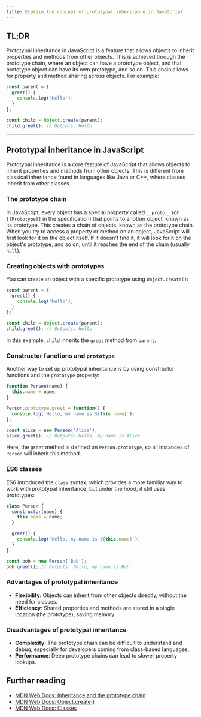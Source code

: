 ```yaml
---
title: Explain the concept of prototypal inheritance in JavaScript.
---
```


## TL;DR

Prototypal inheritance in JavaScript is a feature that allows objects to inherit properties and methods from other objects. This is achieved through the prototype chain, where an object can have a prototype object, and that prototype object can have its own prototype, and so on. This chain allows for property and method sharing across objects. For example:

```javascript
const parent = {
  greet() {
    console.log('Hello');
  }
};

const child = Object.create(parent);
child.greet(); // Outputs: Hello
```

---

## Prototypal inheritance in JavaScript

Prototypal inheritance is a core feature of JavaScript that allows objects to inherit properties and methods from other objects. This is different from classical inheritance found in languages like Java or C++, where classes inherit from other classes.

### The prototype chain

In JavaScript, every object has a special property called `__proto__` (or `[[Prototype]]` in the specification) that points to another object, known as its prototype. This creates a chain of objects, known as the prototype chain. When you try to access a property or method on an object, JavaScript will first look for it on the object itself. If it doesn't find it, it will look for it on the object's prototype, and so on, until it reaches the end of the chain (usually `null`).

### Creating objects with prototypes

You can create an object with a specific prototype using `Object.create()`:

```javascript
const parent = {
  greet() {
    console.log('Hello');
  }
};

const child = Object.create(parent);
child.greet(); // Outputs: Hello
```

In this example, `child` inherits the `greet` method from `parent`.

### Constructor functions and `prototype`

Another way to set up prototypal inheritance is by using constructor functions and the `prototype` property:

```javascript
function Person(name) {
  this.name = name;
}

Person.prototype.greet = function() {
  console.log(`Hello, my name is ${this.name}`);
};

const alice = new Person('Alice');
alice.greet(); // Outputs: Hello, my name is Alice
```

Here, the `greet` method is defined on `Person.prototype`, so all instances of `Person` will inherit this method.

### ES6 classes

ES6 introduced the `class` syntax, which provides a more familiar way to work with prototypal inheritance, but under the hood, it still uses prototypes:

```javascript
class Person {
  constructor(name) {
    this.name = name;
  }

  greet() {
    console.log(`Hello, my name is ${this.name}`);
  }
}

const bob = new Person('Bob');
bob.greet(); // Outputs: Hello, my name is Bob
```

### Advantages of prototypal inheritance

- **Flexibility**: Objects can inherit from other objects directly, without the need for classes.
- **Efficiency**: Shared properties and methods are stored in a single location (the prototype), saving memory.

### Disadvantages of prototypal inheritance

- **Complexity**: The prototype chain can be difficult to understand and debug, especially for developers coming from class-based languages.
- **Performance**: Deep prototype chains can lead to slower property lookups.

## Further reading

- [MDN Web Docs: Inheritance and the prototype chain](https://developer.mozilla.org/en-US/docs/Web/JavaScript/Inheritance_and_the_prototype_chain)
- [MDN Web Docs: Object.create()](https://developer.mozilla.org/en-US/docs/Web/JavaScript/Reference/Global_Objects/Object/create)
- [MDN Web Docs: Classes](https://developer.mozilla.org/en-US/docs/Web/JavaScript/Reference/Classes)

